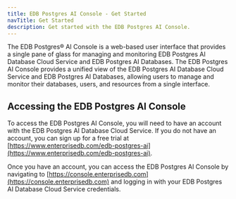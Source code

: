 ```yaml
---
title: EDB Postgres AI Console - Get Started
navTitle: Get Started
description: Get started with the EDB Postgres AI Console.
---
```


The EDB Postgres® AI Console is a web-based user interface that provides a single pane of glass for managing and monitoring EDB Postgres AI Database Cloud Service and EDB Postgres AI Databases. The EDB Postgres AI Console provides a unified view of the EDB Postgres AI Database Cloud Service and EDB Postgres AI Databases, allowing users to manage and monitor their databases, users, and resources from a single interface.

## Accessing the EDB Postgres AI Console

To access the EDB Postgres AI Console, you will need to have an account with the EDB Postgres AI Database Cloud Service. If you do not have an account, you can sign up for a free trial at [https://www.enterprisedb.com/edb-postgres-ai](https://www.enterprisedb.com/edb-postgres-ai).

Once you have an account, you can access the EDB Postgres AI Console by navigating to [https://console.enterprisedb.com](https://console.enterprisedb.com) and logging in with your EDB Postgres AI Database Cloud Service credentials.
